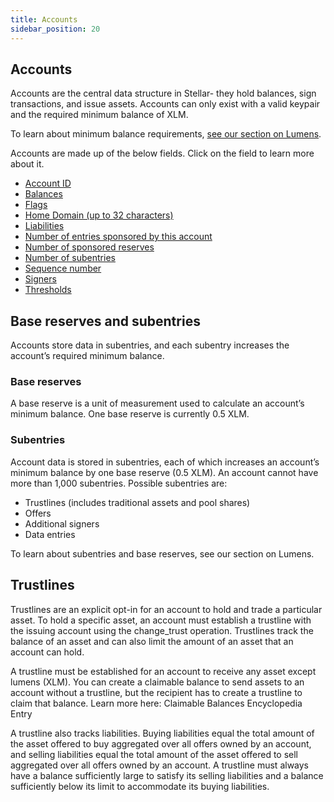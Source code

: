 ```yaml
---
title: Accounts
sidebar_position: 20
---
```


## Accounts
Accounts are the central data structure in Stellar- they hold balances, sign transactions, and issue assets. Accounts can only exist with a valid keypair and the required minimum balance of XLM.

To learn about minimum balance requirements, [see our section on Lumens](#).

Accounts are made up of the below fields. Click on the field to learn more about it.

- [Account ID](#)
- [Balances](#)
- [Flags](#)
- [Home Domain (up to 32 characters)](#)
- [Liabilities](#)
- [Number of entries sponsored by this account](#)
- [Number of sponsored reserves](#)
- [Number of subentries](#)
- [Sequence number](#)
- [Signers](#)
- [Thresholds](#)

## Base reserves and subentries
Accounts store data in subentries, and each subentry increases the account’s required minimum balance.

### Base reserves
A base reserve is a unit of measurement used to calculate an account’s minimum balance. One base reserve is currently 0.5 XLM.

### Subentries
Account data is stored in subentries, each of which increases an account’s minimum balance by one base reserve (0.5 XLM). An account cannot have more than 1,000 subentries. Possible subentries are:
- Trustlines (includes traditional assets and pool shares)
- Offers
- Additional signers
- Data entries

To learn about subentries and base reserves, see our section on Lumens.

## Trustlines
Trustlines are an explicit opt-in for an account to hold and trade a particular asset. To hold a specific asset, an account must establish a trustline with the issuing account using the change_trust operation. Trustlines track the balance of an asset and can also limit the amount of an asset that an account can hold.

A trustline must be established for an account to receive any asset except lumens (XLM). You can create a claimable balance to send assets to an account without a trustline, but the recipient has to create a trustline to claim that balance. Learn more here: Claimable Balances Encyclopedia Entry

A trustline also tracks liabilities. Buying liabilities equal the total amount of the asset offered to buy aggregated over all offers owned by an account, and selling liabilities equal the total amount of the asset offered to sell aggregated over all offers owned by an account. A trustline must always have a balance sufficiently large to satisfy its selling liabilities and a balance sufficiently below its limit to accommodate its buying liabilities.